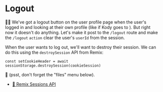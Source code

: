 # Logout

👨‍💼 We've got a logout button on the user profile page when the user's logged in
and looking at their own profile (like if Kody goes to <LinkToApp to="/users/kody" />).
But right now it doesn't do anything. Let's make it post to the `/logout` route
and make the `/logout` `action` clear the user's `userId` from the session.

When the user wants to log out, we'll want to destroy their session. We can do
this using the `destroySession` API from Remix:

```tsx
const setCookieHeader = await sessionStorage.destroySession(cookieSession)
```

🦉 (psst, don't forget the "files" menu below).

- [📜 Remix Sessions API](https://remix.run/docs/en/main/utils/sessions)

